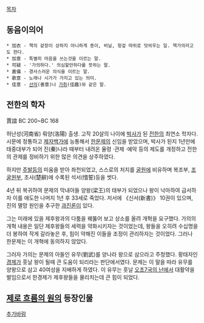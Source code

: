 [[목차]]

== 동음이의어 ==
 * 加衣 - 책의 겉장이 상하지 아니하게 종이, 비닐, 헝겊 따위로 덧씌우는 일. 책가의라고도 한다.
 * 加意 - 특별히 마음을 쓰는것을 이르는 말.
 * 可疑 - '가의하다.' 의심할만하다를 뜻하는 말.
 * 嘉儀 - 경사스러운 의식을 이르는 말.
 * 歌意 - 노래나 시가가 가지고 있는 의미.
 * 佳意 - [[선의]](善意)나 [[가취]](佳趣)와 같은 말.

== 전한의 학자 ==
賈誼 BC 200~BC 168

허난성(河南省) 뤄양(洛陽) 출생. 고작 20살의 나이에 [[박사]]가 된 [[전한]]의 최연소 학자다. 시문에 정통하고 [[제자백가]]에 능통해서 [[한문제]]의 신임을 받았으며, 박사가 된지 1년만에 태중대부가 되어 진(秦)나라 때부터 내려온 율령 ·관제 ·예악 등의 제도를 개정하고 전한의 관제를 정비하기 위한 많은 의견을 상주하였다.

하지만 [[주발]]등의 미움을 받아 좌천되었고, 스스로의 처지를 [[굴원]]에 비유하며 복조부, [[조굴원부]], 초사(楚辭)에 수록된 석서(惜誓)등을 썻다. 

4년 뒤 복귀하여 문제의 막내아들 양왕(梁王)의 태부가 되었으나 왕이 낙마하여 급서하자 이를 애도한 나머지 1년 후 33세로 죽었다. 저서에 《신서(新書)》 10권이 있으며, 진의 멸망 원인을 추구한 [[과진론]]이 있다.

그는 미래에 있을 제후왕과의 다툼을 꿰뚫어 보고 상소를 올려 개혁을 요구했다. 가의의 개혁 내용은 일단 제후왕들의 세력을 약화시키자는 것이었는데, 왕들을 오히려 수십명을 더 봉하여 작게 갈라놓은 후, 힘이 약해진 이들을 조정이 관리하자는 것이었다. 그러나 한문제는 이 개혁에 동의하지 않았다.

그러자 가의는 문제의 아들인 유무(劉武)를 양나라 왕으로 삼으라고 주청했다. 황태자인 [[경제]]가 훗날 왕이 될때 큰 도움이 되리라는 판단에서였다. 문제는 이 말을 따라 유무를 양왕으로 삼고 40여성을 지배하게 하였다. 이 유무는 훗날 [[오초7국의 난]]에서 대활약을 벌임으로서 한경제가 제후왕들을 물리치는데 큰 힘이 되었다. 

== [[제로 흐름의 원]]의 등장인물 ==
[[추가바람]]

